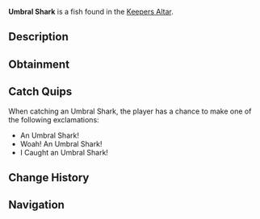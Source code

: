 {{FishInfobox
|image          = Umbral Shark.png
|rarity         = Legendary
|sea            = First Sea
|location       = [[Keepers Altar]]
|sublocation    = 
|sources        = Fishing Rod
|radar_location = 
|prog_speed     = -10
|xp             = 500
|weather        = Clear
|time           = Night
|season         = Winter
|bait           = Fish Head
|base_weight    = 155
|base_value     = 1000
|weight_range   = 50
|base_chance    = 0.01
|base_resil     = 10
}}
'''Umbral Shark''' is a {{Rarity|Legendary}} fish found in the [[Keepers Altar]].

== Description ==
{{Description|Umbral Sharks are a nocturnal bottom feeder, spending most of their time on the floor or in small crevices. They are gentle and slow-moving until provoked. Once angered, they can be extremely strong swimmers and often will break fishing lines. They are extremely rare, as they don't often come high enough in the water for anyone to see.|Bestiary Entry}}

== Obtainment ==
{{Description|Caught at night in Keepers Altar.|Bestiary Hint}}
{{Fish Availability|
Keepers Altar
|top_rods      = 
Leviathan's Fang Rod\297616.64\746728.07;
Free Spirit Rod\235242.44\731016.22;
Trident Rod\229423.96\712935.29;
Ethereal Prism Rod\213964.68\425123.82;
Seraphic Rod\204052.55\437982.28;
Resourceful Rod\165527.96\345053.98;
Destiny Rod\172835.79\363569.81;
Heaven's Rod\153674.45\371870.97;
Azure Of Lagoon\150493.26\563067.6;
No-Life Rod\203891.95\555181.31;
Midas Rod\77067.12\218078.7;
Long Rod\113910.15\295652.04;
Great Dreamer Rod\156212.14\400160.53;
Rod Of The Forgotten Fang\189573.79\426462.43;
Challenger's Rod\182075.4\442589.53;
Rod Of The Depths\168273.83\382911.28;
Rod Of The Exalted One\168207.6\366622.65;
Zeus Rod\162853.22\407784.64;
Verdant Shear Rod\158751.92\399381.23;
Blazebringer Rod\154995.48\389866.53;
Depthseeker Rod\147034.88\371244.6;
Avalanche Rod\131650.51\331273.13;
Volcanic Rod\126896.88\339708.66;
Steady Rod\41588.41\128768.12
|recommended   = Trident Rod
}}

== Catch Quips ==
When catching an Umbral Shark, the player has a chance to make one of the following exclamations:
* An Umbral Shark!
* Woah! An Umbral Shark!
* I Caught an Umbral Shark!

== Change History ==
{{Change History|{{subst:Current Version}}}}

== Navigation ==
{{Fish Navbox|Keepers Altar}}